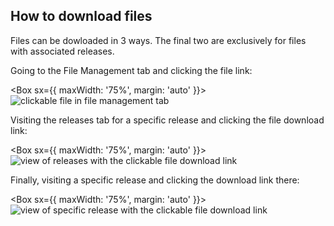 


## How to download files

Files can be dowloaded in 3 ways. The final two are exclusively for files with associated releases.

Going to the File Management tab and clicking the file link:

<Box sx={{ maxWidth: '75%', margin: 'auto' }}>
  <Image alt='clickable file in file management tab' src={downloadfile1} />
</Box>

Visiting the releases tab for a specific release and clicking the file download link:

<Box sx={{ maxWidth: '75%', margin: 'auto' }}>
  <Image alt='view of releases with the clickable file download link' src={downloadfile2} />
</Box>

Finally, visiting a specific release and clicking the download link there:

<Box sx={{ maxWidth: '75%', margin: 'auto' }}>
  <Image alt='view of specific release with the clickable file download link' src={downloadfile3} />
</Box>

